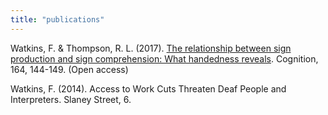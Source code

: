 ```yaml
---
title: "publications"
---
```


  Watkins, F. & Thompson, R. L. (2017). [The relationship between sign production and sign comprehension: What handedness reveals](https://www.sciencedirect.com/sdfe/pdf/download/file/pii/S0010027717300902/1-s2.0-S0010027717300902-main.pdf). Cognition, 164, 144-149. (Open access)
  
  Watkins, F. (2014). Access to Work Cuts Threaten Deaf People and Interpreters. Slaney Street, 6.